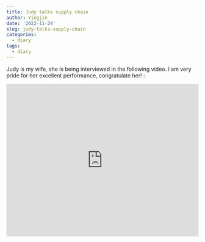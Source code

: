 ```yaml
---
title: Judy talks supply chain
author: Yingjie
date: '2022-11-24'
slug: judy-talks-supply-chain
categories:
  - diary
tags:
  - diary
---
```



```{=html}
<p> Judy is my wife, she is being interviewed in the following video. I am very pride for her excellent performance, congratulate her!   :</p>

<iframe width="100%" height="400"
  src="https://www.youtube.com/watch?v=bVRTVGoQwmk"
  frameborder="0" allow="autoplay; encrypted-media"
  allowfullscreen></iframe>
```